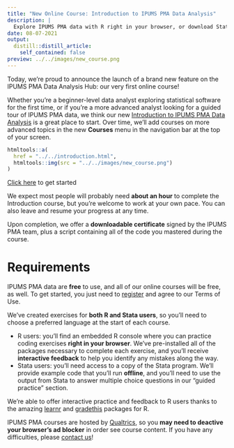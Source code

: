 ```yaml
---
title: "New Online Course: Introduction to IPUMS PMA Data Analysis"
description: |
  Explore IPUMS PMA data with R right in your browser, or download Stata code for offline practice
date: 08-07-2021
output:
  distill::distill_article:
    self_contained: false
preview: ../../images/new_course.png
---
```


Today, we're proud to announce the launch of a brand new feature on the IPUMS PMA Data Analysis Hub: our very first online course! 

Whether you're a beginner-level data analyst exploring statistical software for the first time, or if you're a more advanced analyst looking for a guided tour of IPUMS PMA data, we think our new [Introduction to IPUMS PMA Data Analysis](../../introduction.html) is a great place to start. Over time, we'll add courses on more advanced topics in the new **Courses** menu in the navigation bar at the top of your screen.

<aside>
```r
htmltools::a(
  href = "../../introduction.html",
  htmltools::img(src = "../../images/new_course.png")
)
```
[Click here](../../introduction.html) to get started
</aside>

We expect most people will probably need **about an hour** to complete the Introduction course, but you're welcome to work at your own pace. You can also leave and resume your progress at any time. 

Upon completion, we offer a **downloadable certificate** signed by the IPUMS PMA team, plus a script containing all of the code you mastered during the course. 

# Requirements 

IPUMS PMA data are **free** to use, and all of our online courses will be free, as well. To get started, you just need to [register](https://pma.ipums.org/pma/register.shtml) and agree to our Terms of Use. 

We've created exercises for **both R and Stata users**, so you'll need to choose a preferred language at the start of each course. 

  * R users: you'll find an embedded R console where you can practice coding exercises **right in your browser**. We've pre-installed all of the packages necessary to complete each exercise, and you'll receive **interactive feedback** to help you identify any mistakes along the way. 
  * Stata users: you'll need access to a copy of the Stata program. We'll provide example code that you'll run **offline**, and you'll need to use the output from Stata to answer multiple choice questions in our "guided practice" section. 
  
<aside>
We're able to offer interactive practice and feedback to R users thanks to the amazing [learnr](https://rstudio.github.io/learnr/) and [gradethis](https://github.com/rstudio/gradethis) packages for R. 
</aside>

IPUMS PMA courses are hosted by [Qualtrics](https://www.qualtrics.com/), so you **may need to deactive your browser's ad blocker** in order see course content. If you have any difficulties, please [contact us](mailto:ipumsgh@umn.edu)! 